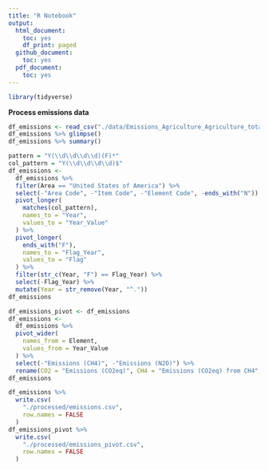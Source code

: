 ```yaml
---
title: "R Notebook"
output:
  html_document:
    toc: yes
    df_print: paged
  github_document:
    toc: yes
  pdf_document:
    toc: yes
---
```

```r
library(tidyverse)
```

**Process emissions data**
```r
df_emissions <- read_csv("./data/Emissions_Agriculture_Agriculture_total_E_All_Data.csv")
df_emissions %>% glimpse()
df_emissions %>% summary()
```

```r
pattern = "Y(\\d\\d\\d\\d)(F)*"
col_pattern = "Y(\\d\\d\\d\\d)$"
df_emissions <- 
  df_emissions %>%
  filter(Area == "United States of America") %>%
  select(-"Area Code", -"Item Code", -"Element Code", -ends_with("N")) %>%
  pivot_longer(
    matches(col_pattern),
    names_to = "Year",
    values_to = "Year_Value"
  ) %>%
  pivot_longer(
    ends_with("F"),
    names_to = "Flag_Year",
    values_to = "Flag"
  ) %>%
  filter(str_c(Year, "F") == Flag_Year) %>%
  select(-Flag_Year) %>%
  mutate(Year = str_remove(Year, "^."))
df_emissions
```

```r
df_emissions_pivot <- df_emissions
df_emissions <-
  df_emissions %>%
  pivot_wider(
    names_from = Element,
    values_from = Year_Value
  ) %>%
  select(-"Emissions (CH4)", -"Emissions (N2O)") %>%
  rename(CO2 = "Emissions (CO2eq)", CH4 = "Emissions (CO2eq) from CH4", N2O = "Emissions (CO2eq) from N2O")
df_emissions
```

```r
df_emissions %>%
  write.csv(
    "./processed/emissions.csv",
    row.names = FALSE
  )
df_emissions_pivot %>%
  write.csv(
    "./processed/emissions_pivot.csv",
    row.names = FALSE
  )
```



